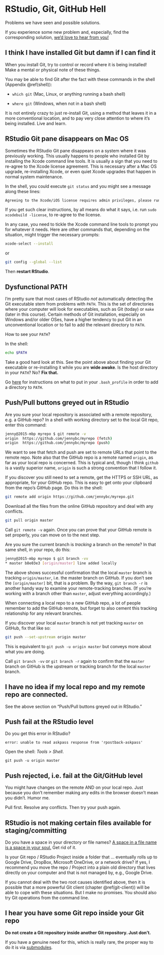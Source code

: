# RStudio, Git, GitHub Hell {#troubleshooting}

Problems we have seen and possible solutions.

If you experience some new problem and, especially, find the corresponding
solution, 
[we'd love to hear from you!](https://github.com/jennybc/happy-git-with-r/issues)

## I think I have installed Git but damn if I can find it

When you install Git, try to control or record where it is being installed! Make
a mental or physical note of these things.

You may be able to find Git after the fact with these commands in the shell (Appendix \@ref(shell)):

* `which git` (Mac, Linux, or anything running a bash shell)

* `where git` (Windows, when not in a bash shell)

It is not entirely crazy to just re-install Git, using a method that leaves it
in a more conventional location, and to pay very close attention to where it's
being installed. Live and learn.

## RStudio Git pane disappears on Mac OS

Sometimes the RStudio Git pane disappears on a system where it was previously
working. This usually happens to people who installed Git by installing the
Xcode command line tools. It is usually a sign that you need to re-agree to the
Xcode license agreement. This is necessary after a Mac OS upgrade, re-installing
Xcode, or even quiet Xcode upgrades that happen in normal system maintenance.

In the shell, you could execute `git status` and you might see a message along these lines:

``` bash
Agreeing to the Xcode/iOS license requires admin privileges, please run “sudo xcodebuild -license” and then retry this command.
```

If you get such clear instructions, by all means do what it says, i.e. run `sudo
xcodebuild -license`, to re-agree to the license.

In any case, you need to tickle the Xcode command line tools to prompt you for
whatever it needs. Here are other commands that, depending on the situation,
might trigger the necessary prompts:

``` bash
xcode-select --install
```

or

``` bash
git config --global --list
```

Then **restart RStudio**.

## Dysfunctional PATH

I'm pretty sure that most cases of RStudio *not* automatically detecting the Git
executable stem from problems with `PATH`. This is the set of directories where
your computer will look for executables, such as Git (today) or `make` (later in
this course). Certain methods of Git installation, especially on Windows and/or
older OSes, have a higher tendency to put Git in an unconventional location or
to fail to add the relevant directory to `PATH`.

How to see your `PATH`?

In the shell:

``` sh
echo $PATH
```

Take a good hard look at this. See the point above about finding your Git
executable or re-installing it while you are **wide awake**. Is the host
directory in your `PATH`? No? **Fix that.**

Go [here](http://www.troubleshooters.com/linux/prepostpath.htm) 
for instructions on what to put in your `.bash_profile` in order to add 
a directory to `PATH`.

## Push/Pull buttons greyed out in RStudio

Are you sure your local repository is associated with a remote repository, e.g.
a GitHub repo? In a shell with working directory set to the local Git repo,
enter this command:
  
``` sh
jenny@2015-mbp myrepo $ git remote -v
origin	https://github.com/jennybc/myrepo (fetch)
origin	https://github.com/jennybc/myrepo (push)
```
We want to see that fetch and push are set to remote URLs that point to the
remote repo. Note also that the GitHub repo is a remote named `origin`, as far
as your local repo is concerned. This is typical and, though I think `github` is
a vastly superior name, `origin` is such a strong convention that I follow it.

If you discover you still need to set a remote, get the HTTPS or SSH URL, as
appropriate, for your GitHub repo. This is easy to get onto your clipboard from
the repo's GitHub page. Do this in the shell:
  
``` sh
git remote add origin https://github.com/jennybc/myrepo.git
```

Download all the files from the online GitHub repository and deal with any
conflicts.
  
``` sh
git pull origin master
```

Call `git remote -v` again. Once you can prove that your GitHub remote is set
properly, you can move on to the next step.

Are you sure the current branch is *tracking* a branch on the remote? In that
same shell, in your repo, do this:

``` sh
jenny@2015-mbp myrepo $ git branch -vv
* master b8e03e3 [origin/master] line added locally
```

The above shows successful confirmation that the local `master` branch is
tracking `origin/master`, i.e. the master branch on GitHub. If you don't see the
`[origin/master]` bit, that is a problem. By the way, `git branch -r` is another
handy way to examine your remote-tracking branches. (If you're working with a
branch other than `master`, adjust everything accordingly.)

When connecting a local repo to a new GitHub repo, a lot of people remember to
add the GitHub remote, but forget to also cement this tracking relationship for
any relevant branches.

If you discover your local `master` branch is not yet tracking `master` on
GitHub, fix that like so:
  
``` sh
git push --set-upstream origin master
```

This is equivalent to `git push -u origin master` but conveys more about what
you are doing.

Call `git branch -vv` or `git branch -r` again to confirm that the `master`
branch on GitHub is the upstream or tracking branch for the local `master`
branch.

## I have no idea if my local repo and my remote repo are connected.

See the above section on "Push/Pull buttons greyed out in RStudio."

## Push fail at the RStudio level

Do you get this error in RStudio?

```
error: unable to read askpass response from 'rpostback-askpass'
```

Open the shell: *Tools > Shell*.

``` shell
git push -u origin master
```

## Push rejected, i.e. fail at the Git/GitHub level

You might have changes on the remote AND on your local repo. Just because you
don't remember making any edits in the browser doesn't mean you didn't. Humor
me.

Pull first. Resolve any conflicts. Then try your push again.

## RStudio is not making certain files available for staging/committing

Do you have a space in your directory or file names? 
[A space in a file name is a space in your soul.](https://twitter.com/aaronquinlan/status/711593127551733761) Get rid of it.

Is your Git repo / RStudio Project inside a folder that ... eventually rolls up
to Google Drive, DropBox, Microsoft OneDrive, or a network drive? If yes, I
recommend you move the repo / Project into a plain old directory that lives
directly on your computer and that is not managed by, e.g., Google Drive.

If you cannot deal with the two root causes identified above, then it is
possible that a more powerful Git client (chapter \@ref(git-client)) will be
able to cope with these situations. But I make no promises. You should also try
Git operations from the command line.

## I hear you have some Git repo inside your Git repo

**Do not create a Git repository inside another Git repository. Just don't.**

If you have a genuine need for this, which is really rare, the proper way to do it is via
[submodules](http://git-scm.com/book/en/v2/Git-Tools-Submodules).

